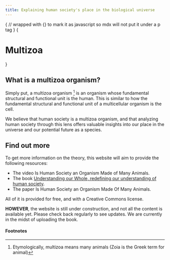 ```yaml
---
title: Explaining human society's place in the biological universe
---
```



{
// wrapped with {} to mark it as javascript so mdx will not put it under a p tag
}
{<h1 className="text-center font-extrabold md:text-5xl mt-8">Multizoa</h1>}

[//]: # (<Bleed><Features/></Bleed>)

## What is a multizoa organism?

Simply put, a multizoa organism [^1] is an organism whose fundamental structural and functional unit is the human. This is similar to how the fundamental structural and functional unit of a multicellular organism is the cell.

We believe that human society is a multizoa organism, and that analyzing human society through this lens offers valuable insights into our place in the universe and our potential future as a species.

## Find out more

To get more information on the theory, this website will aim to provide the following resources:

* The video Is Human Society an Organism Made of Many Animals.
* The book [Understanding our Whole, redefining our understanding of human society](/fullbook/getting-started).
* The paper Is Human Society an Organism Made Of Many Animals.

All of it is provided for free, and with a Creative Commons license.

**HOWEVER**, the website is still under construction, and not all the content is available yet. Please check back regularly to see updates. We are currently in the midst of uploading the book.

[//]: # (## Community)

[//]: # ()
[//]: # (The website also provides the ability to comment on each page, where applicable. Feel free to write your opinion, but please be respectful when doing so.)

#### Footnotes

[^1]: Etymologically, multizoa means many animals (Zoia is the Greek term for animal)

